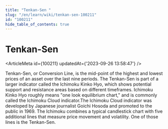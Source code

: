 ```yaml
---
title: "Tenkan-Sen "
slug: "/en/learn/wiki/tenkan-sen-100211"
id: "100211"
hide_table_of_contents: true
---
```



# Tenkan-Sen 

<ArticleMeta id={100211} updatedAt={'2023-09-26 13:58:47'} />
<div className='border-solid border-b border-t-0 my-4 border-[var(--ifm-color-gray-300)]' />

Tenkan-Sen, or Conversion Line, is the mid-point of the highest and lowest prices of an asset over the last nine periods. The Tenkan-Sen is part of a larger indicator called the Ichimoku Kinko Hyo, which shows potential support and resistance areas based on different timeframes. Ichimoku Kinko Hyo roughly means "one look equilibrium chart," and is commonly called the Ichimoku Cloud indicator.The Ichimoku Cloud indicator was developed by Japanese journalist Goichi Hosoda and promoted to the public in 1969. The Ichimoku combines a typical candlestick chart with five additional lines that measure price movement and volatility. One of those lines is the Tenkan-Sen.
